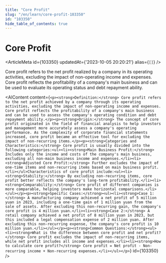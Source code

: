 ```yaml
---
title: "Core Profit"
slug: "/en/learn/core-profit-103350"
id: "103350"
hide_table_of_contents: true
---
```



# Core Profit

<ArticleMeta id={103350} updatedAt={'2023-10-05 20:20:21'} alias={`[]`} />
<div className='border-solid border-b border-t-0 my-4 border-[var(--ifm-color-gray-300)]' />

Core profit refers to the net profit realized by a company in its operating activities, excluding the impact of non-operating income and expenses. Core profit reflects the profitability of a company's main business and can be used to evaluate its operating status and debt repayment ability.

<AIContent content={`<p><strong>Definition:</strong> Core profit refers to the net profit achieved by a company through its operating activities, excluding the impact of non-operating income and expenses. Core profit reflects the profitability of a company's main business and can be used to assess the company's operating condition and debt repayment ability.</p><p><strong>Origin:</strong> The concept of core profit originated in the field of financial analysis to help investors and management more accurately assess a company's operating performance. As the complexity of corporate financial statements increased, core profit became an effective tool for excluding the impact of non-recurring items.</p><p><strong>Categories and Characteristics:</strong> Core profit is usually divided into the following categories:<ul><li><strong>Main Business Profit:</strong> Includes only the income and costs of the company's main business, excluding all non-main business income and expenses.</li><li><strong>Adjusted Core Profit:</strong> Further excludes the impact of one-time items and non-recurring items based on main business profit.</li></ul>Characteristics of core profit include:<ul><li><strong>Stability:</strong> By excluding non-recurring items, core profit better reflects the company's long-term profitability.</li><li><strong>Comparability:</strong> Core profit of different companies is more comparable, helping investors make horizontal comparisons.</li></ul></p><p><strong>Specific Cases:</strong><ul><li><strong>Case 1:</strong> A manufacturing company achieved a net profit of 5 million yuan in 2023, including a one-time gain of 1 million yuan from the sale of assets. After excluding this non-recurring gain, the company's core profit is 4 million yuan.</li><li><strong>Case 2:</strong> A retail company achieved a net profit of 8 million yuan in 2023, but this included a legal compensation expense of 2 million yuan. After excluding this non-recurring expense, the company's core profit is 10 million yuan.</li></ul></p><p><strong>Common Questions:</strong><ul><li><strong>What is the difference between core profit and net profit?</strong> Core profit excludes the impact of non-recurring items, while net profit includes all income and expenses.</li><li><strong>How to calculate core profit?</strong> Core profit = Net profit - Non-recurring income + Non-recurring expenses.</li></ul></p>`} id={103350} />
